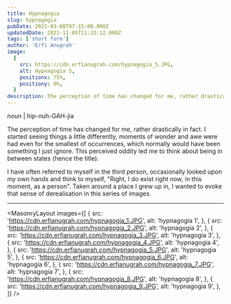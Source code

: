 ```yaml
---
title: Hypnagogia
slug: hypnagogia
pubDate: 2021-03-08T07:15:00.000Z
updatedDate: 2021-11-05T11:33:12.000Z
tags: ['short form']
author: 'Erfi Anugrah'
image:
  {
    src: https://cdn.erfianugrah.com/hypnagogia_5.JPG,
    alt: Hypnagogia 5,
    positionx: 75%,
    positiony: 0%,
  }
description: The perception of time has changed for me, rather drastically in fact. I started seeing things a little bit differently, moments of wonder and awe was had even for the smallest of occurences, which normally would have been something I just ignore.
---
```


_noun_ | hip-nuh-GAH-jia

The perception of time has changed for me, rather drastically in fact. I started seeing things a little differently, moments of wonder and awe were had even for the smallest of occurrences, which normally would have been something I just ignore. This perceived oddity led me to think about being in between states (hence the title).

I have often referred to myself in the third person, occasionally looked upon my own hands and think to myself, "Right, I do exist right now, in this moment, as a person". Taken around a place I grew up in, I wanted to evoke that sense of derealisation in this series of images.

---


<MasonryLayout
  images={[
    {
      src: 'https://cdn.erfianugrah.com/hypnagogia_1.JPG',
      alt: 'hypnagogia 1',
    },
    {
      src: 'https://cdn.erfianugrah.com/hypnagogia_2.JPG',
      alt: 'hypnagogia 2',
    },
    {
      src: 'https://cdn.erfianugrah.com/hypnagogia_3.JPG',
      alt: 'hypnagogia 3',
    },
    {
      src: 'https://cdn.erfianugrah.com/hypnagogia_4.JPG',
      alt: 'hypnagogia 4',
    },
    {
      src: 'https://cdn.erfianugrah.com/hypnagogia_5.JPG',
      alt: 'hypnagogia 5',
    },
    {
      src: 'https://cdn.erfianugrah.com/hypnagogia_6.JPG',
      alt: 'hypnagogia 6',
    },
    {
      src: 'https://cdn.erfianugrah.com/hypnagogia_7.JPG',
      alt: 'hypnagogia 7',
    },
    {
      src: 'https://cdn.erfianugrah.com/hypnagogia_8.JPG',
      alt: 'hypnagogia 8',
    },
    {
      src: 'https://cdn.erfianugrah.com/hypnagogia_9.JPG',
      alt: 'hypnagogia 9',
    },
  ]}
/>

